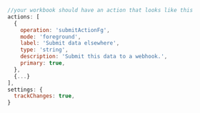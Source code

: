 <CodeGroup>

```jsx workbook.js
//your workbook should have an action that looks like this
actions: [
  {
    operation: 'submitActionFg',
    mode: 'foreground',
    label: 'Submit data elsewhere',
    type: 'string',
    description: 'Submit this data to a webhook.',
    primary: true,
  },
  {...}
],
settings: {
  trackChanges: true,
}
```

</CodeGroup>
